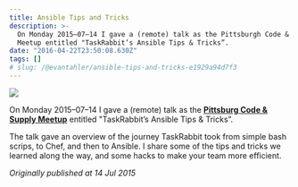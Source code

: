 ```yaml
---
title: Ansible Tips and Tricks
description: >-
  On Monday 2015–07–14 I gave a (remote) talk as the Pittsburgh Code & Supply
  Meetup entitled "TaskRabbit’s Ansible Tips & Tricks”.
date: "2016-04-22T23:50:08.630Z"
tags: []
# slug: /@evantahler/ansible-tips-and-tricks-e1929a94d7f3
---
```


![](/images/medium-export/1__w0iIGUfsxNXvUBKqrC__uSA.png)

On Monday 2015–07–14 I gave a (remote) talk as the [**Pittsburg Code & Supply Meetup**](http://www.codeandsupply.co) entitled "TaskRabbit’s Ansible Tips & Tricks”.

The talk gave an overview of the journey TaskRabbit took from simple bash scrips, to Chef, and then to Ansible. I share some of the tips and tricks we learned along the way, and some hacks to make your team more efficient.

_Originally published at 14 Jul 2015_
